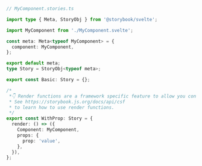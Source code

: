 ```ts
// MyComponent.stories.ts

import type { Meta, StoryObj } from '@storybook/svelte';

import MyComponent from './MyComponent.svelte';

const meta: Meta<typeof MyComponent> = {
  component: MyComponent,
};

export default meta;
type Story = StoryObj<typeof meta>;

export const Basic: Story = {};

/*
 *👇 Render functions are a framework specific feature to allow you control on how the component renders.
 * See https://storybook.js.org/docs/api/csf
 * to learn how to use render functions.
 */
export const WithProp: Story = {
  render: () => ({
    Component: MyComponent,
    props: {
      prop: 'value',
    },
  }),
};
```
